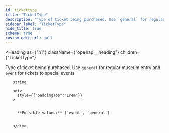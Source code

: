 ```yaml
---
id: tickettype
title: "TicketType"
description: "Type of ticket being purchased. Use `general` for regular museum entry and `event` for tickets to special events."
sidebar_label: "TicketType"
hide_title: true
schema: true
custom_edit_url: null
---
```



<Heading
  as={"h1"}
  className={"openapi__heading"}
  children={"TicketType"}
>
</Heading>



Type of ticket being purchased. Use `general` for regular museum entry and `event` for tickets to special events.

<ul>
  <div
    style={{"marginTop":".5rem","marginBottom":".5rem"}}
  >
    
    
    string
    
    <div
      style={{"paddingTop":"1rem"}}
    >
      
      
      **Possible values:** [`event`, `general`]
      
      
    </div>
  </div>
</ul>
            
